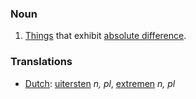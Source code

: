 ===Noun===

#[[Things]] that exhibit [[absolute difference]].

===Translations===
*[[Dutch]]: [[uitersten]] ''n, pl'', [[extremen]] ''n, pl''
